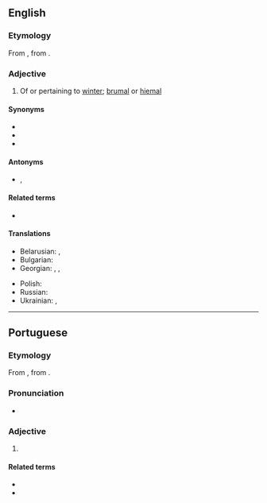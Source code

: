==English==

===Etymology===
From {{etyl|la|en}} {{m|la|hībernālis||wintry}}, from {{m|la|hiems||winter}}.

===Adjective===
{{en-adj}}

# Of or pertaining to [[winter]]; [[brumal]] or [[hiemal]]

====Synonyms====
* {{l|en|brumal}}
* {{l|en|hiemal}}
* {{l|en|wintry}}

====Antonyms====
* {{l|en|aestival}}, {{l|en|estival}}

====Related terms====
* {{l|en|hibernate}}

====Translations====
{{trans-top|of or pertaining to [[winter]]}}
* Belarusian: {{t|be|зімо́вы}}, {{t|be|зі́мні}}
* Bulgarian: {{t|bg|зимен}}
* Georgian: {{t|ka|ზამთრის}}, {{t|ka|ზამთრული}}, {{t|ka|საზამთრო}} {{qualifier|nonstandard}}
{{trans-mid}}
* Polish: {{t+|pl|zimowy}}
* Russian: {{t+|ru|зи́мний}}
* Ukrainian: {{t+|uk|зимо́вий}}, {{t+|uk|зимови́й}}
{{trans-bottom}}

----

==Portuguese==

===Etymology===
From {{etyl|la|pt}} {{m|la|hībernālis||wintry}}, from {{m|la|hiems||winter}}.

===Pronunciation===
* {{a|PT}} {{IPA|pt|/i.βɨɾ.ˈnaɫ/}}

===Adjective===
{{pt-adj|pl=hibernais}}

# {{l|en|hibernal}}

====Related terms====
* {{l|pt|inverno}}
* {{l|pt|hibernar}}

{{topics|pt|Seasons}}